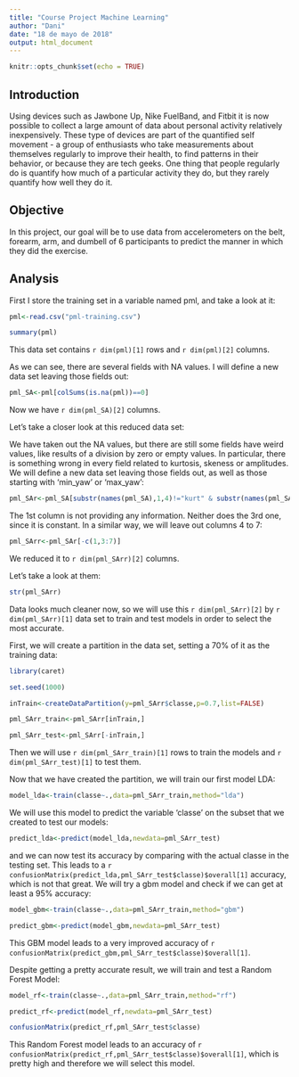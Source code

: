---
title: "Course Project Machine Learning"
author: "Dani"
date: "18 de mayo de 2018"
output: html_document
---

```{r setup, include=FALSE}
knitr::opts_chunk$set(echo = TRUE)
```

## Introduction

Using devices such as Jawbone Up, Nike FuelBand, and Fitbit it is now possible to collect a large amount of data about personal activity relatively inexpensively. These type of devices are part of the quantified self movement - a group of enthusiasts who take measurements about themselves regularly to improve their health, to find patterns in their behavior, or because they are tech geeks. One thing that people regularly do is quantify how much of a particular activity they do, but they rarely quantify how well they do it. 


## Objective

In this project, our goal will be to use data from accelerometers on the belt, forearm, arm, and dumbell of 6 participants to predict the manner in which they did the exercise. 


## Analysis

First I store the training set in a variable named pml, and take a look at it:

```{r pml}


pml<-read.csv("pml-training.csv")

summary(pml)

```

This data set contains `r dim(pml)[1]` rows and `r dim(pml)[2]` columns.

As we can see, there are several fields with NA values. I will define a new data set leaving those fields out:

```{r}
pml_SA<-pml[colSums(is.na(pml))==0]

```

Now we have `r dim(pml_SA)[2]` columns.

Let's take a closer look at this reduced data set:

We have taken out the NA values, but there are still some fields have weird values, like results of a division by zero or empty values. In particular, there is something wrong in every field related to kurtosis, skeness or amplitudes. We will define a new data set leaving those fields out, as well as those starting with 'min_yaw' or 'max_yaw':


```{r}
pml_SAr<-pml_SA[substr(names(pml_SA),1,4)!="kurt" & substr(names(pml_SA),1,4)!="skew" & substr(names(pml_SA),1,4)!="ampl" & substr(names(pml_SA),5,7)!="yaw"]
```


The 1st column is not providing any information. Neither does the 3rd one, since it is constant. In a similar way, we will leave out columns 4 to 7:

```{r}

pml_SArr<-pml_SAr[-c(1,3:7)]


```


We reduced it to `r dim(pml_SArr)[2]` columns.

Let's take a look at them:


```{r}
str(pml_SArr)
```

Data looks much cleaner now, so we will use this `r dim(pml_SArr)[2]` by `r dim(pml_SArr)[1]` data set to train and test models in order to select the most accurate.

First, we will create a partition in the data set, setting a 70% of it as  the training data:

```{r training}

library(caret)

set.seed(1000)

inTrain<-createDataPartition(y=pml_SArr$classe,p=0.7,list=FALSE)

pml_SArr_train<-pml_SArr[inTrain,]

pml_SArr_test<-pml_SArr[-inTrain,]


```

Then we will use `r dim(pml_SArr_train)[1]` rows to train the models and `r dim(pml_SArr_test)[1]` to test them.

Now that we have created the partition, we will train our first model LDA:

```{r lda}

model_lda<-train(classe~.,data=pml_SArr_train,method="lda")

```

We will use this model to predict the variable 'classe' on the subset that we created to test our models:

```{r}
predict_lda<-predict(model_lda,newdata=pml_SArr_test)
```

and we can now test its accuracy by comparing with the actual classe in the testing set. This leads to a `r confusionMatrix(predict_lda,pml_SArr_test$classe)$overall[1]` accuracy, which is not that great. We will try a gbm model and check if we can get at least a 95% accuracy:

```{r gbm}

model_gbm<-train(classe~.,data=pml_SArr_train,method="gbm")

predict_gbm<-predict(model_gbm,newdata=pml_SArr_test)

```

This GBM model leads to a very improved accuracy of `r confusionMatrix(predict_gbm,pml_SArr_test$classe)$overall[1]`.

Despite getting a pretty accurate result, we will train and test a Random Forest Model:

```{r rf}

model_rf<-train(classe~.,data=pml_SArr_train,method="rf")

predict_rf<-predict(model_rf,newdata=pml_SArr_test)

confusionMatrix(predict_rf,pml_SArr_test$classe)
```

This Random Forest model leads to an accuracy of `r confusionMatrix(predict_rf,pml_SArr_test$classe)$overall[1]`, which is pretty high and therefore we will select this model.







